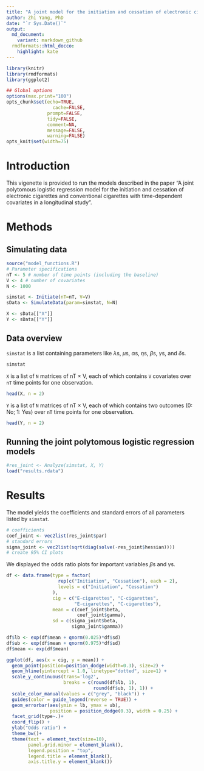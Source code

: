 ```yaml
---
title: "A joint model for the initiation and cessation of electronic cigarettes and conventional cigarettes with time-dependent covariates in a longitudinal study"
author: Zhi Yang, PhD
date: "`r Sys.Date()`"
output:
  md_document:
    variant: markdown_github
  rmdformats::html_docco:
    highlight: kate
---
```



```r
library(knitr)
library(rmdformats)
library(ggplot2)

## Global options
options(max.print="100")
opts_chunk$set(echo=TRUE,
	             cache=FALSE,
               prompt=FALSE,
               tidy=FALSE,
               comment=NA,
               message=FALSE,
               warning=FALSE)
opts_knit$set(width=75)
```

# Introduction 
This vigenette is provided to run the models described in the paper "A joint polytomous logistic regression model for the initiation and cessation of electronic cigarettes and conventional cigarettes with time-dependent covariates in a longitudinal study". 

# Methods 
## Simulating data 
```r
source("model_functions.R")
# Parameter specifications 
nT <- 5 # number of time points (including the baseline)
V <- 4 # number of covariates
N <- 1000

simstat <- Initiate(nT=nT, V=V)
sData <- SimulateData(param=simstat, N=N)

X <- sData[["X"]]
Y <- sData[["Y"]]
```

## Data overview 
`simstat` is a list containing parameters like $\lambda$s, $\mu$s, $\alpha$s, $\eta$s, $\beta$s, $\gamma$s, and $\delta$s. 
```r
simstat
```

`X` is a list of `N` matrices of nT $\times$ V, each of which contains `V` covariates over `nT` time points for one observation. 
```r
head(X, n = 2)
```

`Y` is a list of `N` matrices of nT $\times$ V, each of which contains two outcomes (0: No; 1: Yes) over `nT` time points for one observation. 
```r
head(Y, n = 2)
```

## Running the joint polytomous logistic regression models
```r
#res_joint <- Analyze(simstat, X, Y)
load("results.rdata")
```

# Results
The model yields the coefficients and standard errors of all parameters listed by `simstat`. 
```r
# coefficients 
coef_joint <- vec2list(res_joint$par)
# standard errors 
sigma_joint <- vec2list(sqrt(diag(solve(-res_joint$hessian))))
# create 95% CI plots 
```

We displayed the odds ratio plots for important variables $\beta$s and $\gamma$s. 
```r
df <- data.frame(type = factor(
                   rep(c("Initiation", "Cessation"), each = 2), 
                   levels = c("Initiation", "Cessation")
                 ),
                 cig = c("E-cigarettes", "C-cigarettes", 
                         "E-cigarettes", "C-cigarettes"),
                 mean = c(coef_joint$beta,
                          coef_joint$gamma), 
                 sd = c(sigma_joint$beta,
                        sigma_joint$gamma))

df$lb <- exp(df$mean + qnorm(0.025)*df$sd)
df$ub <- exp(df$mean + qnorm(0.975)*df$sd)
df$mean <- exp(df$mean)

ggplot(df, aes(x = cig, y = mean)) +
  geom_point(position=position_dodge(width=0.3), size=2) +
  geom_hline(yintercept = 1.0, linetype="dotted", size=1) + 
  scale_y_continuous(trans='log2', 
                     breaks = c(round(df$lb, 1), 
                                round(df$ub, 1), 1)) +
  scale_color_manual(values = c("grey", "black")) +
  guides(color = guide_legend(reverse = TRUE)) +
  geom_errorbar(aes(ymin = lb, ymax = ub),
                position = position_dodge(0.3), width = 0.25) +
  facet_grid(type~.)+
  coord_flip() +
  ylab("Odds ratio") +
  theme_bw()+
  theme(text = element_text(size=10),
        panel.grid.minor = element_blank(),
        legend.position = "top", 
        legend.title = element_blank(), 
        axis.title.y = element_blank())
```


